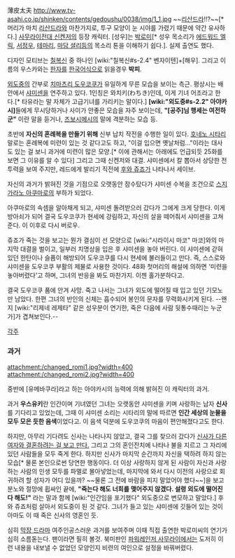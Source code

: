 薄皮太夫
http://www.tv-asahi.co.jp/shinken/contents/gedoushu/0038/img/1_1.jpg
~~[[리산드라]]!!?~~[* 머리가 마치 [[리산드라]]와 마찬가지로, 투구 모양이 눈 시야를 가렸기 때문에 약간 유사하다.]
[[사무라이전대 신켄저]]의 등장 캐릭터. [성우]는 [[박로미]][* 성우 목소리가 [[에드워드 엘릭]], [[서정우]], [[테마리]], [[마담 셜리]]등의 목소리 톤을 이해하기 쉽다.]. 실제 출연도 했다. 

디자인 모티브는 [[칠복신]] 중 하나인 [wiki:"칠복신#s-2.4" 벤자이텐]+[해우]. 그리고 이름의 우스카와는 [[한자]]를 [[한국]]어식으로 읽을경우 '''박피'''.

[[외도중]]의 간부로 [[치마츠리 도우코쿠]]가 유일하게 무른 모습을 보이는 측근. 평상시는 배 안에서 [[샤미센]]을 연주하고 있다. 1인칭은 와치키(わちき)인데, 이게 기녀 어조라고 한다.[* 타유라는 말 자체가 고급기녀를 가리키는 말이다.] '''[wiki:"외도중#s-2.2" 아야카시]'''들에게 무시당하거나 사이가 안좋은 모습을 자주 보이는데, '''"[공주]님 행세는 여전하군"''' 이란 말을 듣거나, [[즈보시메시]]의 말에 격분하는 모습 등. 

초반에 '''자신의 혼례복을 만들기 위해''' 신부 납치 작전을 수행한 일이 있다. [[호네노 시타리]] 말로는 혼례복에 미련이 있는 것 같다고도 하고, "이걸 입으면 옛날처럼..."이라는 대사도 있는 걸 보니 과거에 미련이 많은 모양.[* 이에 관해서는 아래에도 언급되듯 25화를 보면 그 이유를 알 수 있다] 그리고 그때 신켄저와 대결. 샤미센에서 칼 뽑아서 상당한 전투력을 보여 주지만, 레드에게 발리기 직전에 [[후와 쥬죠]]가 나타나서 세이브. 

자신의 과거가 밝혀진 것을 기점으로 오랫동안 잠수탔다가 샤미센 수복을 조건으로 [[스지가라노 아쿠마로]]의 부하가 되었다. 

아쿠마로의 속셈을 알아채게 되고, 샤미센 돌려받으러 갔다가 그에게 크게 당한다. 이게 방아쇠가 되어 결국 도우코쿠가 현세에 강림하고, 자신의 살을 떼어줘서 샤미센을 고쳐준다. 이 이후로 다시 버로우.  

쥬죠가 죽는 것을 보고는 뭔가 결심이 선 모양으로 [wiki:"시라이시 마코" 마코]와의 마지막 대결을 벌이고, 일부러 치명상을 입은 후 샤미센을 놓아 버린다. 이 샤미센에 갇혀있던 한탄이나 슬픔이 해방되어 도우코쿠를 다시 현세에 불러들이고 만다. 즉, 스스로와 샤미센을 도우코쿠 부활의 제물로 사용한 것이다. 48화 첫머리의 해설에 의하면 '미련을 놓아버렸다'고 하며, 그녀의 반응을 봐도 마찬가지. 이젠 홀가분하다고.

결국 도우코쿠 품에 안겨 사망. 죽고 나서는 그녀가 외도에 떨어질 때 입고 있던 기모노만 남았다. 한편 그녀의 반인의 신체는 흡수되어 봉인의 문자를 무력화시키게 된다. --왠지 [wiki:"리제네 레제타" 같은 성우분이 연기한, 죽은 다음에 사람 뒷통수때리는 누군가]가 겹쳐보인다.--

[[각주]]

=== 과거 ===
attachment:/changed_romi1.jpg?width=400
attachment:/changed_romi2.jpg?width=400

중반에 [유메바쿠라]라고 하는 아야카시의 능력에 의해 밝혀진 이 캐릭터의 과거.

과거 '''우스유키'''란 인간이며 기녀였던 그녀는 오랫동안 샤미센을 키며 사랑하는 남자 '''신사'''를 기다리고 있었는데, 그때 이 샤미센 소리는 시타리의 말에 따르면 '''인간 세상의 눈물을 모두 모은 듯한 음색'''이었다고. 이 음색 덕분에 도우코쿠의 마음이 편안해졌다고도 한다. 

하지만, 아무리 기다려도 신사는 나타나지 않았고, 결국 그를 찾으러 갔다가 [[배신|신사가 다른 여자와 결혼하려는 걸 보고 만다.]] 그리고 그의 혼인잔치에 나타나 불을 지르고 그 자리에 있던 사람들을 모두 죽게 한다. 하지만 신사가 마지막 순간까지 자신을 택하려 하지 않는 모습[* 물론 본인으로썬 당연한 행동이다. 더 이상 사랑하지 않게 된 사람이 자신과 사랑하는 사람의 인생 모두를 파멸로 몰아넣었는데, 마지막에 와서 다시 이전의 사랑으로 회귀하려 할 성자가 어디 있을까? ~~물론 그 전에 바람을 피지 말았어야 했다~~]을 보고 분노와 절망에 휩싸인 끝에, '''"죽는다 해도 너희를 맺어주지 않겠다. 설령 외도에 떨어진다 해도!"''' 라는 말과 함께 [wiki:"인간임을 포기했다" 외도중으로 변모하고 말았다.] 후와 쥬죠처럼 살아서 외도중이 된 것 같다. 그녀가 들고 있는 샤미센에 깃들어 있는 것이 아마도 이 때 죽은 신사의 영혼인 듯. 

심히 [[막장 드라마]] 여주인공스러운 과거를 보여주며 이때 직접 출연한 박로미씨의 연기가 심히 소름돋는다. 팬이라면 필히 볼것. 북미판인 [[파워레인저 사무라이]]에서는 도저히 이런 내용을 내보낼 수 없었던 모양인지 비련의 여인으로 설정을 바꿔버렸다. 

